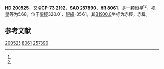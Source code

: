 {{Starbox begin
| name = HD 200525
}}
{{Starbox observe
| epoch = [[J2000.0|J2000.0]]
| constell = {{星座名待查}}<ref name=SIMBAD>{{cite web
 | url=http://simbad.u-strasbg.fr/simbad/sim-id?Ident=HR+8061
 | title=Pulsating variable Star
 | publisher=Centre de Données astronomiques de Strasbourg
 | work=SIMBAD
 | accessdate=2012-07-13
 | archive-date=2020-08-06
 | archive-url=https://web.archive.org/web/20200806191421/http://simbad.u-strasbg.fr/simbad/sim-id?Ident=HR+8061
 | dead-url=no
 }}</ref><ref name=DATA>{{cite web
 | url=http://vizier.u-strasbg.fr/viz-bin/VizieR-5?-out.add=.&-source=5050&-corr=PK=HR&-out.max=9999&HR=8061
 | title=VizieR Detailed Page
 | accessdate=2012-07-13
 | archive-date=2016-03-05
 | archive-url=https://web.archive.org/web/20160305003903/http://vizier.u-strasbg.fr/viz-bin/VizieR-5?-out.add=.&-source=5050&-corr=PK=HR&-out.max=9999&HR=8061
 | dead-url=no
 }}</ref>
| 星官 = 
| ra = {{RA|21|9|22.3}}<ref name=SIMBAD /><ref name=DATA />
| dec = {{DEC|-73|10|23}}<ref name=SIMBAD /><ref name=DATA />
| appmag_v = 5.68<ref name=SIMBAD /><ref name=DATA />
}}
{{Starbox character
| class = F8-G0V<ref name=SIMBAD /><ref name=DATA />
| b-v = 0.59<ref name=SIMBAD /><ref name=DATA />
| u-b = 0.1<ref name=SIMBAD /><ref name=DATA />
| r-i = <ref name=SIMBAD /><ref name=DATA />
| variable = 
}}
{{Starbox astrometry
| radial_v = 0.1
| prop_mo_ra = -11
| parallax = 0.048
| p_error = 
}}
{{Starbox catalog
| names =CP-73 2192，[[SAO星表|SAO]] 257890，[[HD星表|HD]] 200525，[[HR星表|HR]] 8061}}
{{Starbox reference |Simbad=HR+8061}}
{{Starbox end}}

'''HD 200525'''，又名'''CP-73 2192'''，'''SAO 257890'''、'''HR 8061'''，是一颗恒星<ref name=SIMBAD /><ref name=DATA />，视星等为5.68，位于[[銀道座標系|銀經]]320.01，[[銀道座標系|銀緯]]-35.61，其[[B1900.0|B1900.0]]坐标为赤經{{RA|20|58|54.1}}，赤緯{{DEC|-73|-35.61|52}}。

== 参考文献 ==
{{reflist}}

{{star-stub}}

[[Category:HD和HDE天體|200525]]
[[Category:HR天體|8061]]
[[Category:SAO天體|257890]]